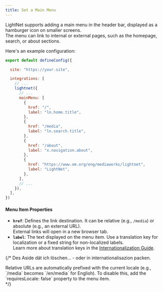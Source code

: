 ```yaml
---
title: Set a Main Menu
---
```




LightNet supports adding a main menu in the header bar, displayed as a hamburger icon on smaller screens.  
The menu can link to internal or external pages, such as the homepage, search, or about sections.

Here's an example configuration:

```js title="astro.config.mjs" ins={9-26}
export default defineConfig({

  site: "https://your.site",

  integrations: [
    // ...
    lightnet({
      // ...
      mainMenu: [
        {
          href: "/",
          label: "ln.home.title",
        },
        {
          href: "/media",
          label: "ln.search.title",
        },
        {
          href: "/about",
          label: "x.navigation.about",
        },
        {
          href: "https://www.om.org/eng/mediaworks/lightnet",
          label: "LightNet",
        },
      ],
      // ...
    }),
  ],
})
```


#### Menu Item Properties

- **`href`**: Defines the link destination. It can be relative (e.g., `/media`) or absolute (e.g., an external URL).  
  External links will open in a new browser tab.
- **`label`**: The text displayed on the menu item. Use a translation key for localization or a fixed string for non-localized labels.  
  Learn more about translation keys in the [Internationalization Guide](/build/i18n/fundamentals).


{/* Des Aside dät ich löschen... - oder in internationalisazion packen.

<Aside>
 Relative URLs are automatically prefixed with the current locale (e.g.,
 `/media` becomes `/en/media` for English). To disable this, add the
 `requiresLocale: false` property to the menu item.
</Aside> 
*/}